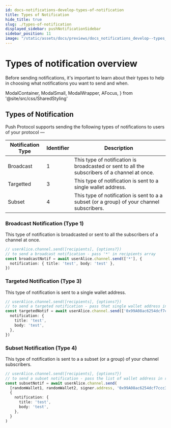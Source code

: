 ```yaml
---
id: docs-notifications-develop-types-of-notification
title: Types of Notification
hide_title: true
slug: ./types-of-notification
displayed_sidebar: pushNotificationSidebar
sidebar_position: 11
image: "/static/assets/docs/previews/docs_notifications_develop--types_of_notification.png"
---
```


# Types of notification overview

Before sending notifications, it's important to learn about their types to help in choosing what notifications you want to send and when. 
<head>
  <title>Types of Notifications | Push Notifications | Push Documentation</title>
</head>

  ModalContainer,
  ModalSmall,
  ModalWrapper,
  AFocus,
} from '@site/src/css/SharedStyling'


## Types of Notification
Push Protocol supports sending the following types of notifications to users of your protocol —

| Notification Type | Identifier | Description                                                                                            |
| ----------------- | ---------- | ------------------------------------------------------------------------------------------------------ |
| Broadcast         | 1          | This type of notification is broadcasted or sent to all the subscribers of a channel at once.          |
| Targetted         | 3          | This type of notification is sent to a single wallet address.                                          |
| Subset            | 4          | This type of notification is sent to a a subset (or a group) of your channel subscribers.              |

### Broadcast Notification (Type 1)

This type of notification is broadcasted or sent to all the subscribers of a channel at once.

```typescript
// userAlice.channel.send([recipients], {options?})
// to send a broadcast notification - pass '*' in recipients array
const broadcastNotif = await userAlice.channel.send(['*'], {
  notification: { title: 'test', body: 'test' },
})
```

### Targeted Notification (Type 3)

This type of notification is sent to a single wallet address.

```typescript
// userAlice.channel.send([recipients], {options?})
// to send a targeted notification - pass that single wallet address in recipients array
const targetedNotif = await userAlice.channel.send(['0x99A08ac6254dcf7ccc37CeC662aeba8eFA666666'], {
  notification: {
    title: 'test',
    body: 'test',
  },
})
```

### Subset Notification (Type 4)

This type of notification is sent to a a subset (or a group) of your channel subscribers.

```typescript
// userAlice.channel.send([recipients], {options?})
// to send a subset notification - pass the list of wallet address in recipients array
const subsetNotif = await userAlice.channel.send(
  [randomWallet1, randomWallet2, signer.address, '0x99A08ac6254dcf7ccc37CeC662aeba8eFA666666'],
  {
    notification: {
      title: 'test',
      body: 'test',
    },
  }
)
```